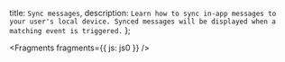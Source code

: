   title: `Sync messages`,
  description: `Learn how to sync in-app messages to your user's local device. Synced messages will be displayed when a matching event is triggered.`
};


<Fragments fragments={{ js: js0 }} />
